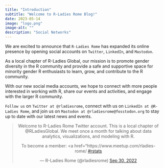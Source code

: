 ```yaml
---
title: "Introduction"
subtitle: "Welcome to R-Ladies Rome Blog!"
date: 2023-05-14
image: "logo.png"
image-alt: ""
description: "Social Networks"
---
```


We are excited to announce that `R-Ladies Rome` has expanded its online presence by opening social accounts on `Twitter`, `LinkedIn`, and `Mastodon`.

As a local chapter of R-Ladies Global, our mission is to promote gender diversity in the R community and provide a safe and supportive space for minority gender R enthusiasts to learn, grow, and contribute to the R community.

With our new social media accounts, we hope to connect with more people interested in working with R, share our events and activities, and engage with the larger R community.

`Follow us` on `Twitter at @rladiesrome`, connect with us on `LinkedIn at @R-Ladies Rome`, and join us on `Mastodon at @rladiesrome@fosstodon.org` to stay up to date with our latest news and events.

<center>

<blockquote class="twitter-tweet">

<p lang="en" dir="ltr">

Welcome to R-Ladies Rome Twitter account. This is a local chapter of @RLadiesGlobal. We meet once a month for talking about data analytics, visualizations, and modeling with R.

To become a member: \<a href="https://www.meetup.com/rladies-rome/</a> <a href="https://twitter.com/hashtag/rstats?src=hash&amp;ref_src=twsrc%5Etfw">#rstats</a>

</p>

--- R-Ladies Rome (@rladiesrome) <a href="https://twitter.com/RLadiesRome/status/1575625486742364161">Sep 30, 2022</a>

</blockquote>

```{=html}
<script async src="https://platform.twitter.com/widgets.js" charset="utf-8"></script>
```
</center>
